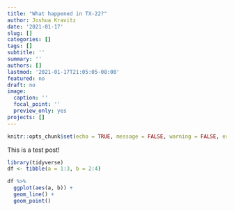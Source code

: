```yaml
---
title: "What happened in TX-22?"
author: Joshua Kravitz
date: '2021-01-17'
slug: []
categories: []
tags: []
subtitle: ''
summary: ''
authors: []
lastmod: '2021-01-17T21:05:05-08:00'
featured: no
draft: no
image: 
  caption: ''
  focal_point: ''
  preview_only: yes
projects: []
---
```


```r
knitr::opts_chunk$set(echo = TRUE, message = FALSE, warning = FALSE, error = FALSE)
```

This is a test post!



```r
library(tidyverse)
df <- tibble(a = 1:3, b = 2:4)
```

```r
df %>% 
  ggplot(aes(a, b)) +
  geom_line() +
  geom_point()
```

